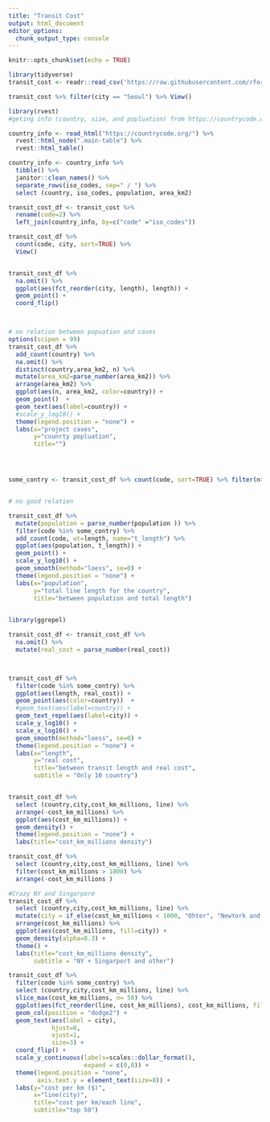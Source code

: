 ```yaml
---
title: "Transit Cost"
output: html_document
editor_options: 
  chunk_output_type: console
---
```


```r
knitr::opts_chunk$set(echo = TRUE)
```

```r
library(tidyverse)
transit_cost <- readr::read_csv('https://raw.githubusercontent.com/rfordatascience/tidytuesday/master/data/2021/2021-01-05/transit_cost.csv')

```

```r
transit_cost %>% filter(city == "Seoul") %>% View()


```

```r
library(rvest)
#geting info (country, size, and popluation) from https://countrycode.org/

country_info <- read_html("https://countrycode.org/") %>%
  rvest::html_node(".main-table") %>%
  rvest::html_table()

country_info <- country_info %>% 
  tibble() %>% 
  janitor::clean_names() %>%
  separate_rows(iso_codes, sep=" / ") %>%
  select (country, iso_codes, population, area_km2) 

transit_cost_df <- transit_cost %>%
  rename(code=2) %>%
  left_join(country_info, by=c("code" ="iso_codes")) 

```


```r
transit_cost_df %>% 
  count(code, city, sort=TRUE) %>%
  View()


transit_cost_df %>% 
  na.omit() %>%
  ggplot(aes(fct_reorder(city, length), length)) +
  geom_point() +
  coord_flip()



# no relation between popuation and cases
options(scipen = 99)
transit_cost_df %>%
  add_count(country) %>%
  na.omit() %>%
  distinct(country,area_km2, n) %>%
  mutate(area_km2=parse_number(area_km2)) %>%
  arrange(area_km2) %>%
  ggplot(aes(n, area_km2, color=country)) +
  geom_point()  +
  geom_text(aes(label=country)) +
  #scale_y_log10() + 
  theme(legend.position = "none") +
  labs(x="project cases", 
       y="counrty popluation",
       title="")




some_contry <- transit_cost_df %>% count(code, sort=TRUE) %>% filter(n>10) %>% pull(code)


# no good relation 

transit_cost_df %>%
  mutate(population = parse_number(population )) %>%
  filter(code %in% some_contry) %>%
  add_count(code, wt=length, name="t_length") %>%
  ggplot(aes(population, t_length)) +
  geom_point() +
  scale_y_log10() +
  geom_smooth(method="loess", se=0) +
  theme(legend.position = "none") +
  labs(x="population", 
       y="total line length for the country",
       title="between population and total length") 
  
```


```r

library(ggrepel)

transit_cost_df <- transit_cost_df %>%
  na.omit() %>% 
  mutate(real_cost = parse_number(real_cost)) 



transit_cost_df %>%
  filter(code %in% some_contry) %>%
  ggplot(aes(length, real_cost)) +
  geom_point(aes(color=country))  +
  #geom_text(aes(label=country)) +
  geom_text_repel(aes(label=city)) +
  scale_y_log10() + 
  scale_x_log10() +
  geom_smooth(method="loess", se=0) +
  theme(legend.position = "none") +
  labs(x="length", 
       y="real cost",
       title="between transit length and real cost",
       subtitle = "Only 10 country") 



```


```r

transit_cost_df %>% 
  select (country,city,cost_km_millions, line) %>%
  arrange(-cost_km_millions) %>%
  ggplot(aes(cost_km_millions)) +
  geom_density() +
  theme(legend.position = "none") +
  labs(title="cost_km_millions density")

transit_cost_df %>% 
  select (country,city,cost_km_millions, line) %>%
  filter(cost_km_millions > 1000) %>%
  arrange(-cost_km_millions )

#Crazy NY and Singarpore 
transit_cost_df %>% 
  select (country,city,cost_km_millions, line) %>%
  mutate(city = if_else(cost_km_millions < 1000, "Ohter", "NewYork and Singapore")) %>%
  arrange(cost_km_millions) %>%
  ggplot(aes(cost_km_millions, fill=city)) +
  geom_density(alpha=0.3) +
  theme() +
  labs(title="cost_km_millions density", 
       subtitle = "NY + Singarport and other")

transit_cost_df %>% 
  filter(code %in% some_contry) %>%
  select (country,city,cost_km_millions, line) %>%
  slice_max(cost_km_millions, n= 50) %>%
  ggplot(aes(fct_reorder(line, cost_km_millions), cost_km_millions, fill=city)) +
  geom_col(position = "dodge2") +
  geom_text(aes(label = city),
            hjust=0,
            vjust=1,
            size=3) +
  coord_flip() +
  scale_y_continuous(labels=scales::dollar_format(),
                     expand = c(0,0)) +
  theme(legend.position = "none",
        axis.text.y = element_text(size=8)) +
  labs(y="cost per km ($)",
       x="line(city)",
       title="cost per km/each line",
       subtitle="top 50")

```

